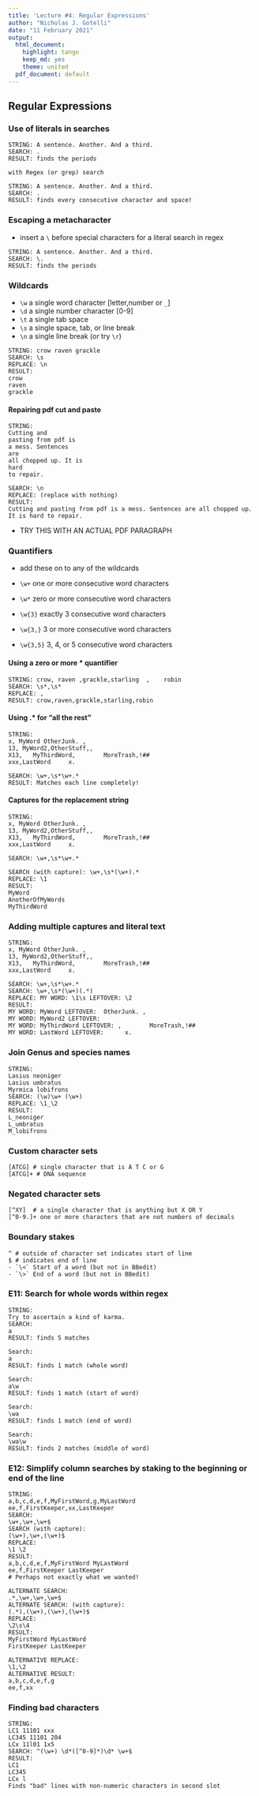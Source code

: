 ```yaml
---
title: 'Lecture #4: Regular Expressions'
author: "Nicholas J. Gotelli"
date: "11 February 2021"
output:
  html_document:
    highlight: tango
    keep_md: yes
    theme: united
  pdf_document: default
---
```

## Regular Expressions


### Use of literals in searches
```
STRING: A sentence. Another. And a third.
SEARCH: .
RESULT: finds the periods

with Regex (or grep) search

STRING: A sentence. Another. And a third.
SEARCH: .
RESULT: finds every consecutive character and space!
```
### Escaping a metacharacter

- insert a `\` before special characters for a literal search in regex

```
STRING: A sentence. Another. And a third.
SEARCH: \.
RESULT: finds the periods
```
### Wildcards
- `\w` a single word character [letter,number or `_`]
- `\d` a single number character [0-9]
- `\t` a single tab space
- `\s` a single space, tab, or line break
- `\n` a single line break (or try `\r`)

```
STRING: crow raven grackle
SEARCH: \s
REPLACE: \n
RESULT: 
crow
raven
grackle
```

#### Repairing pdf cut and paste
```
STRING:
Cutting and
pasting from pdf is
a mess. Sentences
are
all chopped up. It is
hard
to repair.

SEARCH: \n
REPLACE: (replace with nothing)
RESULT: 
Cutting and pasting from pdf is a mess. Sentences are all chopped up. It is hard to repair. 
```
- TRY THIS WITH AN ACTUAL PDF PARAGRAPH

### Quantifiers
- add these on to any of the wildcards

- `\w+` one or more consecutive word characters
- `\w*` zero or more consecutive word characters
- `\w{3}` exactly 3 consecutive word characters
- `\w{3,}` 3 or more consecutive word characters
- `\w{3,5}` 3, 4, or 5 consecutive word characters

#### Using a zero or more * quantifier

```
STRING: crow, raven ,grackle,starling  ,    robin
SEARCH: \s*,\s*
REPLACE: , 
RESULT: crow,raven,grackle,starling,robin
```
#### Using .* for "all the rest"

```
STRING: 
x, MyWord OtherJunk. ,
13, MyWord2,OtherStuff,,
X13,   MyThirdWord,        MoreTrash,!##
xxx,LastWord     x.

SEARCH: \w+,\s*\w+.*
RESULT: Matches each line completely!
```
#### Captures for the replacement string

```
STRING: 
x, MyWord OtherJunk. ,
13, MyWord2,OtherStuff,,
X13,   MyThirdWord,        MoreTrash,!##
xxx,LastWord     x.

SEARCH: \w+,\s*\w+.*

SEARCH (with capture): \w+,\s*(\w+).*
REPLACE: \1
RESULT:
MyWord
AnotherOfMyWords
MyThirdWord
```
### Adding multiple captures and literal text
```
STRING: 
x, MyWord OtherJunk. ,
13, MyWord2,OtherStuff,,
X13,   MyThirdWord,        MoreTrash,!##
xxx,LastWord     x.

SEARCH: \w+,\s*\w+.*
SEARCH: \w+,\s*(\w+)(.*)
REPLACE: MY WORD: \1\s LEFTOVER: \2
RESULT:
MY WORD: MyWord LEFTOVER:  OtherJunk. ,
MY WORD: MyWord2 LEFTOVER:
MY WORD: MyThirdWord LEFTOVER: ,        MoreTrash,!##
MY WORD: LastWord LEFTOVER:      x.
```
### Join Genus and species names
```
STRING: 
Lasius neoniger
Lasius umbratus
Myrmica lobifrons
SEARCH: (\w)\w+ (\w+)
REPLACE: \1_\2
RESULT:
L_neoniger
L_umbratus
M_lobifrons
```
### Custom character sets

```
[ATCG] # single character that is A T C or G
[ATCG]+ # DNA sequence
```
### Negated character sets
```
[^XY]  # a single character that is anything but X OR Y
[^0-9.]+ one or more characters that are not numbers of decimals
```
### Boundary stakes
```
^ # outside of character set indicates start of line
$ # indicates end of line
- `\<` Start of a word (but not in BBedit)
- `\>` End of a word (but not in BBedit)
```

### E11: Search for whole words within regex

```
STRING:
Try to ascertain a kind of karma.
SEARCH:
a
RESULT: finds 5 matches

Search:
a 
RESULT: finds 1 match (whole word)

Search:
a\w
RESULT: finds 1 match (start of word)

Search:
\wa
RESULT: finds 1 match (end of word)

Search:
\wa\w
RESULT: finds 2 matches (middle of word)
```



### E12: Simplify column searches by staking to the beginning or end of the line



```
STRING:
a,b,c,d,e,f,MyFirstWord,g,MyLastWord
ee,f,FirstKeeper,xx,LastKeeper
SEARCH:
\w+,\w+,\w+$
SEARCH (with capture):
(\w+),\w+,(\w+)$
REPLACE:
\1 \2
RESULT:
a,b,c,d,e,f,MyFirstWord MyLastWord
ee,f,FirstKeeper LastKeeper
# Perhaps not exactly what we wanted!

ALTERNATE SEARCH: 
.*,\w+,\w+,\w+$
ALTERNATE SEARCH: (with capture):
(.*),(\w+),(\w+),(\w+)$
REPLACE:
\2\s\4
RESULT:
MyFirstWord MyLastWord
FirstKeeper LastKeeper

ALTERNATIVE REPLACE:
\1,\2
ALTERNATIVE RESULT:
a,b,c,d,e,f,g
ee,f,xx
```

### Finding bad characters
```
STRING: 
LC1 11101 xxx
LC345 11101 204
LCx 11l01 1x5
SEARCH: ^(\w+) \d*([^0-9]*)\d* \w+$
RESULT:
LC1
LC345
LCx l
Finds "bad" lines with non-numeric characters in second slot
```
